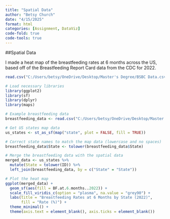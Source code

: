 ```yaml
---
title: "Spatial Data"
author: "Betsy Church"
date: "4/15/2025"
format: html
categories: [Assignment, DataViz]
code-fold: true
code-tools: true
---
```



##Spatial Data

I made a heat map of the breastfeeding rates at 6 months across the US, based off of the Breastfeeding Report Card data from the CDC for 2022.

```r

read.csv("C:/Users/betsy/OneDrive/Desktop/Master's Degree/BSBC Data.csv")

# Load necessary libraries
library(ggplot2)
library(sf)
library(dplyr)
library(maps)

# Example breastfeeding data
breastfeeding_data <- read.csv("C:/Users/betsy/OneDrive/Desktop/Master's Degree/BSBC Data.csv")

# Get US states map data
us_states <- st_as_sf(map("state", plot = FALSE, fill = TRUE))

# Correct state names to match the map data (lowercase and no spaces)
breastfeeding_data$State <- tolower(breastfeeding_data$State)

# Merge the breastfeeding data with the spatial data
merged_data <- us_states %>%
  mutate(State = tolower(ID)) %>%
  left_join(breastfeeding_data, by = c("State" = "State"))

# Plot the heat map
ggplot(merged_data) +
  geom_sf(aes(fill = BF.at.6.months..2022)) +
  scale_fill_viridis_c(option = "plasma", na.value = "grey90") +
  labs(title = "Breastfeeding Rates at 6 Months by State (2022)",
       fill = "Rate (%)") +
  theme_minimal() +
  theme(axis.text = element_blank(), axis.ticks = element_blank())



```